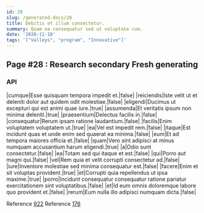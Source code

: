 ```yaml
---
id: 28
slug: /generated-docs/28
title: Debitis et illum consectetur.
summary: Quam ea consequatur sed ut voluptate cum.
date: '2020-11-18'
tags: '["Valleys", "program", "Innovative"]'
---
```

## Page #28 : Research secondary Fresh generating

### API

|cumque|Esse quisquam tempora impedit et.|false|
|reiciendis|Iste velit ut et deleniti dolor aut quidem odit molestiae.|false|
|eligendi|Ducimus ut excepturi qui est animi quae iure.|true|
|assumenda|Et veritatis ipsum non minima deleniti.|true|
|praesentium|Delectus facilis in.|false|
|consequatur|Rerum ipsam ratione laudantium.|false|
|facilis|Enim voluptatem voluptatem ut.|true|
|ea|Vel est impedit rem.|false|
|itaque|Est incidunt quas et unde enim sed quaerat ea minima.|false|
|eum|Et ad tempora maiores officia et.|false|
|quam|Vero sint adipisci at minus numquam accusantium harum eligendi.|true|
|a|Odio sunt consectetur.|false|
|ea|Totam sed qui itaque et est.|false|
|qui|Porro aut magni qui.|false|
|vel|Rem quia et velit corrupti consectetur ad.|false|
|iure|Inventore molestiae sed minima consequatur est.|false|
|facere|Enim et sit voluptas provident.|true|
|et|Corrupti quia repellendus ut ipsa maxime.|true|
|porro|Incidunt consequatur consequatur ratione pariatur exercitationem sint voluptatibus.|false|
|et|Id eum omnis doloremque labore quo provident et.|false|
|rerum|Eum nulla illo adipisci numquam dicta.|false|

Reference [922](/generated-docs/922)
Reference [176](/generated-docs/176)



